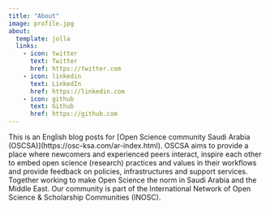 ```yaml
---
title: "About"
image: profile.jpg
about:
  template: jolla
  links:
    - icon: twitter
      text: Twitter
      href: https://twitter.com
    - icon: linkedin
      text: LinkedIn
      href: https://linkedin.com
    - icon: github
      text: Github
      href: https://github.com
---
```


This is an English blog posts for \[Open Science community Saudi Arabia (OSCSA)\](https://osc-ksa.com/ar-index.html). OSCSA aims to provide a place where newcomers and experienced peers interact, inspire each other to embed open science (research) practices and values in their workflows and provide feedback on policies, infrastructures and support services. Together working to make Open Science the norm in Saudi Arabia and the Middle East. Our community is part of the International Network of Open Science & Scholarship Communities (INOSC).
